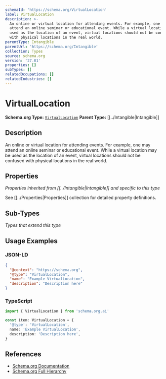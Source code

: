 ```yaml
---
schemaId: 'https://schema.org/VirtualLocation'
label: VirtualLocation
description: >-
  An online or virtual location for attending events. For example, one may
  attend an online seminar or educational event. While a virtual location may be
  used as the location of an event, virtual locations should not be confused
  with physical locations in the real world.
parentType: Intangible
parentUrl: 'https://schema.org/Intangible'
collection: Types
source: schema.org
version: '27.01'
properties: []
subTypes: []
relatedOccupations: []
relatedIndustries: []
---
```

# VirtualLocation

**Schema.org Type:** [`VirtualLocation`](https://schema.org/VirtualLocation)
**Parent Type:** [[../Intangible|Intangible]]

## Description

An online or virtual location for attending events. For example, one may attend an online seminar or educational event. While a virtual location may be used as the location of an event, virtual locations should not be confused with physical locations in the real world.

## Properties

*Properties inherited from [[../Intangible|Intangible]] and specific to this type*

See [[../Properties|Properties]] collection for detailed property definitions.

## Sub-Types

*Types that extend this type*

## Usage Examples

### JSON-LD

```json
{
  "@context": "https://schema.org",
  "@type": "VirtualLocation",
  "name": "Example VirtualLocation",
  "description": "Description here"
}
```

### TypeScript

```typescript
import { VirtualLocation } from 'schema.org.ai'

const item: VirtualLocation = {
  '@type': 'VirtualLocation',
  name: 'Example VirtualLocation',
  description: 'Description here',
}
```

## References

- [Schema.org Documentation](https://schema.org/VirtualLocation)
- [Schema.org Full Hierarchy](https://schema.org/docs/full.html)
